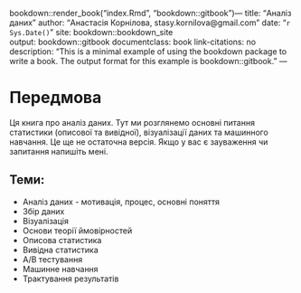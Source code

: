 bookdown::render_book("index.Rmd", "bookdown::gitbook")--- 
title: "Аналіз даних"
author: "Анастасія Корнілова, stasy.kornilova@gmail.com"
date: "`r Sys.Date()`"
site: bookdown::bookdown_site   
output: bookdown::gitbook
documentclass: book
link-citations: no
description: "This is a minimal example of using the bookdown package to write a book. The output format for this example is bookdown::gitbook."
---

# Передмова {-}

Ця книга про аналіз даних. Тут ми розглянемо основні питання статистики (описової та вивідної), візуалізації даних та машинного навчання.
Це ще не остаточна версія. Якщо у вас є зауваження чи запитання напишіть мені.

## Теми:

* Аналіз даних - мотивація, процес, основні поняття
* Збір даних
* Візуалізація
* Основи теорії ймовірностей
* Описова статистика
* Вивідна статистика
* A/B тестування
* Машинне навчання
* Трактування результатів




